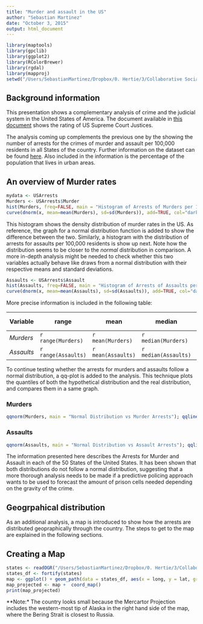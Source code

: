```yaml
---
title: "Murder and assault in the US"
author: "Sebastian Martinez"
date: "October 3, 2015"
output: html_document
---
```

```r
library(maptools)
library(gpclib)
library(ggplot2)
library(RColorBrewer)
library(rgdal)
library(mapproj)
setwd("/Users/SebastianMartinez/Dropbox/0. Hertie/3/Collaborative Social Science Data Analysis/GitHub/repo1/analysis/Arrests")
```

## Background information

This presentation shows a complementary analysis of crime and the judicial system in the United States of America. The document available in [this document](https://github.com/fabianbohnenberger/repo1/blob/master/analysis/USJudges/USJudges_RMarkdown.pdf) shows the rating of US Supreme Court Justices.

The analysis coming up complements the previous one by the showing the number of arrests for the crimes of murder and assault per 100,000 residents in all States of the country. Further information on the dataset can be found [here](https://stat.ethz.ch/R-manual/R-devel/library/datasets/html/USArrests.html). Also included in the information is the percentage of the population that lives in urban areas. 


## An overview of Murder rates

```r
mydata <- USArrests
Murders <- USArrests$Murder
hist(Murders, freq=FALSE, main = "Histogram of Arrests of Murders per 100,000 residents")
curve(dnorm(x, mean=mean(Murders), sd=sd(Murders)), add=TRUE, col="darkblue", lwd=2) 
```
This histogram shows the density distribution of murder rates in the US. As reference, the graph for a normal distribution function is added to show the difference between the two. Similarly, a histogram with the distribution of arrests for assaults per 100,000 residents is show up next. Note how the distribution seems to be closer to the _normal_ distribution in comparison. A more in-depth analysis might be needed to check whether this two variables actually behave like draws from a normal distribution with their respective means and standard deviations.
```r
Assaults <- USArrests$Assault
hist(Assaults, freq=FALSE, main = "Histogram of Arrests of Assaults per 100,000 residents")
curve(dnorm(x, mean=mean(Assaults), sd=sd(Assaults)), add=TRUE, col="darkblue", lwd=2) 
```


More precise information is included in the following table:

|Variable|range|mean|median|standard deviation|
|--------|------------|-----|----|------|------------------|
|*Murders* |`r range(Murders)` | `r mean(Murders)` | `r median(Murders)` |`r sd(Murders)`|
|*Assaults* | `r range(Assaults)` |`r mean(Assaults)`| `r median(Assaults)` |`r sd(Assaults)`|

To continue testing whether the arrests for murders and assaults follow a normal distribution, a qq-plot is added to the analysis. This technique plots the quantiles of both the hypothetical distribution and the real distribution, and compares them in a same graph. 

### Murders
```r
qqnorm(Murders, main = "Normal Distribution vs Murder Arrests"); qqline(Murders, col=2)
```

### Assaults
```r
qqnorm(Assaults, main = "Normal Distribution vs Assault Arrests"); qqline(Assaults, col=2)
```

The information presented here describes the Arrests for Murder and Assault in each of the 50 States of the United States. It has been shown that both distributions do not follow a normal distribution, suggesting that a more thorough analysis needs to be made if a predictive policing approach wants to be used to forecast the amount of prison cells needed depending on the gravity of the crime. 


## Geogrpahical distribution
As an additional analysis, a map is introduced to show how the arrests are distributed geopraphically through the country. The steps to get to the map are explained in the following sections. 



## Creating a Map
```r
states <- readOGR("/Users/SebastianMartinez/Dropbox/0. Hertie/3/Collaborative Social Science Data Analysis/GitHub/repo1/analysis/Arrests/", "states")
states_df <- fortify(states)
map <- ggplot() + geom_path(data = states_df, aes(x = long, y = lat, group = group), color = 'black', fill = 'gray', size = .2)
map_projected <- map +  coord_map()
print(map_projected)
```
**Note:* The country looks small because the Mercartor Projection includes the western-most tip of Alaska in the right hand side of the map, where the Bering Strait is closest to Russia. 




